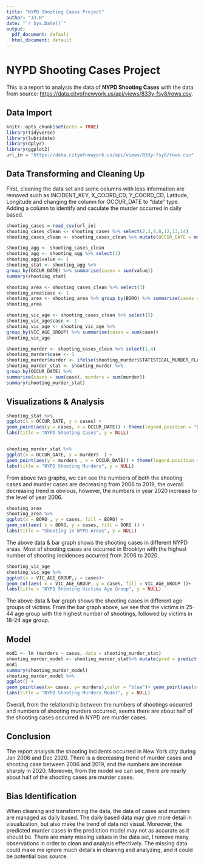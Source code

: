 ```yaml
---
title: "NYPD Shooting Cases Project"
author: "JJ.H"
date: "`r Sys.Date()`"
output:
  pdf_document: default
  html_document: default
---
```


# NYPD Shooting Cases Project

This is a report to analysis the data of **NYPD Shooting Cases** with the data from source:  <https://data.cityofnewyork.us/api/views/833y-fsy8/rows.csv>.


## Data Import
```r
knitr::opts_chunk$set(echo = TRUE)
library(tidyverse)
library(lubridate)
library(dplyr)
library(ggplot2)
url_in = "https://data.cityofnewyork.us/api/views/833y-fsy8/rows.csv"
```

## Data Transforming and Cleaning Up

First, cleaning the data set and some columns with less information are removed such as INCIDENT_KEY, X_COORD_CD, Y_COORD_CD, Latitude, Longitude and changing the column for OCCUR_DATE to "date" type. Adding a column to identify and caculate the murder occurred in daily based.
```r
shooting_cases = read_csv(url_in)
shooting_cases_clean <- shooting_cases %>% select(2,3,4,8,12,13,14)
shooting_cases_clean <- shooting_cases_clean %>% mutate(OCCUR_DATE = mdy(OCCUR_DATE))

shooting_agg <- shooting_cases_clean
shooting_agg <- shooting_agg %>% select(1)
shooting_agg$value <- 1
shooting_stat <- shooting_agg %>% 
group_by(OCCUR_DATE) %>% summarise(cases = sum(value))
summary(shooting_stat)

shooting_area <- shooting_cases_clean %>% select(3)
shooting_area$case <- 1
shooting_area <- shooting_area %>% group_by(BORO) %>% summarise(cases = sum(case))
shooting_area

shooting_vic_age <- shooting_cases_clean %>% select(5)
shooting_vic_age$case <- 1
shooting_vic_age <- shooting_vic_age %>% 
group_by(VIC_AGE_GROUP) %>% summarise(cases = sum(case))
shooting_vic_age

shooting_murder <- shooting_cases_clean %>% select(1,4)
shooting_murder$case <- 1
shooting_murder$murder <- ifelse(shooting_murder$STATISTICAL_MURDER_FLAG, 1, 0)
shooting_murder_stat <- shooting_murder %>% 
group_by(OCCUR_DATE) %>% 
summarise(cases = sum(case), murders = sum(murder))
summary(shooting_murder_stat)

```

## Visualizations & Analysis

```r

shooting_stat %>%
ggplot(x = OCCUR_DATE, y = cases) + 
geom_point(aes(y = cases, x = OCCUR_DATE)) + theme(legend.position = "bottom", axis.text.x = element_text(angle = 90)) + 
labs(title = "NYPD Shooting Cases", y = NULL)


shooting_murder_stat %>%
ggplot(x = OCCUR_DATE, y = murders  ) + 
geom_point(aes(y = murders , x = OCCUR_DATE)) + theme(legend.position = "bottom", axis.text.x = element_text(angle = 90)) + 
labs(title = "NYPD Shooting Murders", y = NULL)

```
From above two graphs, we can see the numbers of both the shooting cases and murder cases are decreasing from 2006 to 2019, the overall decreasing trend is obvious, however, the numbers in year 2020 increase to the level of year 2006.


```r
shooting_area
shooting_area %>%   
ggplot(x = BORO , y = cases, fill = BORO) + 
geom_col(aes( x = BORO, y = cases, fill = BORO )) + 
labs(title = "Shooting in NYPD Areas", y = NULL)

```
The above data & bar graph shows the shooting cases in different NYPD areas. Most of shooting cases are occurred in Brooklyn with the highest number of shooting incidences occurred from 2006 to 2020. 
 

```r
shooting_vic_age
shooting_vic_age %>% 
ggplot(x = VIC_AGE_GROUP,y = cases)+ 
geom_col(aes( x = VIC_AGE_GROUP, y = cases, fill = VIC_AGE_GROUP ))+ 
labs(title = "NYPD Shooting Victims Age Group", y = NULL)

```
The above data & bar graph shows the shooting cases in different age groups of victims. From the bar graph above, we see that the victims in 25-44 age group with the highest number of shootings, followed by victims in 18-24 age group.

## Model

```r
mod1 <- lm (murders ~ cases, data = shooting_murder_stat)
shooting_murder_model <- shooting_murder_stat%>% mutate(pred = predict(mod1))
mod1
summary(shooting_murder_model)
shooting_murder_model %>% 
ggplot() + 
geom_point(aes(x= cases, y= murders),color = "blue")+ geom_point(aes(x= cases, y= pred),color = "red")+ 
labs(title = "NYPD Shooting Murders Model", y = NULL)

```
Overall, from the relationship between the numbers of shootings occurred and numbers of shooting murders occurred, seems there are about half of the shooting cases occurred in NYPD are murder cases. 
 
## Conclusion
The report analysis the shooting incidents occurred in New York city during Jan 2006 and Dec 2020. There is a decreasing trend of murder cases and shooting case between 2006 and 2019, and the numbers are increase sharply in 2020. Moreover, from the model we can see, there are nearly about half of the shooting cases are murder cases.



## Bias Identification
When cleaning and transforming the data, the data of cases and murders are managed as daily based. The daily based data may give more detail in visualization, but also make the trend of data not visual. Moreover, the predicted murder cases in the prediction model may not as accurate as it should be. There are many missing values in the data set, I remove many observations in order to clean and analysis effectively. The missing data could make me ignore much details in cleaning and analyzing, and it could be potential bias source.

